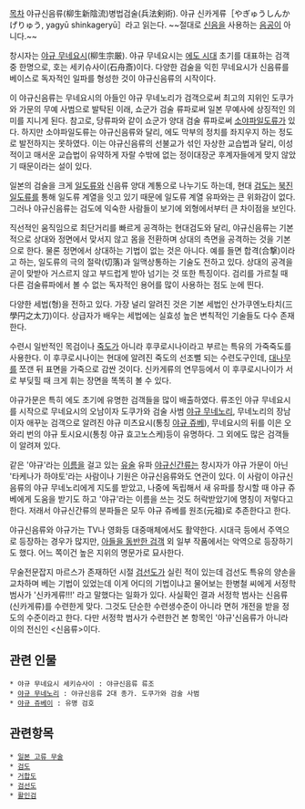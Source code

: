 [[목차]]
야규신음류(柳生新陰流)병법검술(兵法剣術). 야규 신카게류［やぎゅうしんかげりゅう, yagyū shinkageryū］라고 읽는다. ~~절대로 [[신음]]을 사용하는 [[음공]]이 아니다.~~

창시자는 [[야규 무네요시]](柳生宗厳). 야규 무네요시는 [[에도 시대]] 초기를 대표하는 검객 중 한명으로, 호는 세키슈사이(石舟斎)이다. 다양한 검술을 익힌 무네요시가 신음류를 베이스로 독자적인 일파를 형성한 것이 야규신음류의 시작이다.

이 야규신음류는 무네요시의 아들인 야규 무네노리가 검객으로써 최고의 지위인 도쿠가와 가문의 무예 사범으로 발탁된 이래, 쇼군가 검술 류파로써 일본 무예사에 상징적인 의미를 지니게 된다. 참고로, 당류파와 같이 쇼군가 양대 검술 류파로써 [[소야파일도류]]가 있다. 하지만 소야파일도류는 야규신음류와 달리, 에도 막부의 정치를 좌지우지 하는 정도로 발전하지는 못하였다. 이는 야규신음류의 선불교가 섞인 자상한 교습법과 달리, 이성적이고 매서운 교습법이 유약하게 자랄 수밖에 없는 정이대장군 후계자들에게 맞지 않았기 때문이라는 설이 있다. 

일본의 검술을 크게 [[일도류]]와 신음류 양대 계통으로 나누기도 하는데, 현대 [[검도]]는 [[북진일도류]]를 통해 일도류 계열을 잇고 있기 때문에 일도류 계열 유파와는 큰 위화감이 없다. 그러나 야규신음류는 검도에 익숙한 사람들이 보기에 외형에서부터 큰 차이점을 보인다.

직선적인 움직임으로 최단거리를 빠르게 공격하는 현대검도와 달리, 야규신음류는 기본적으로 상대와 정면에서 맞서지 않고 몸을 전환하며 상대의 측면을 공격하는 것을 기본으로 한다. 물론 정면에서 상대하는 기법이 없는 것은 아니다. 예를 들면 합격(合撃)이라고 하는, 일도류의 극의 절락(切落)과 일맥상통하는 기술도 전하고 있다. 상대의 공격을 곧이 맞받아 거스르지 않고 부드럽게 받아 넘기는 것 또한 특징이다. 검리를 가르칠 때 다른 검술류파에서 볼 수 없는 독자적인 용어를 많이 사용하는 점도 눈에 띈다.

다양한 세법(형)을 전하고 있다. 가장 널리 알려진 것은 기본 세법인 산가쿠엔노타치(三學円之太刀)이다. 상급자가 배우는 세법에는 실효성 높은 변칙적인 기술들도 다수 존재한다.

수련시 일반적인 목검이나 [[죽도]]가 아니라 후쿠로시나이라고 부르는 특유의 가죽죽도를 사용한다. 이 후쿠로시나이는 현대에 알려진 죽도의 선조뻘 되는 수련도구인데, [[대나무]]를 쪼갠 뒤 표면을 가죽으로 감싼 것이다. 신카게류의 연무등에서 이 후쿠로시나이가 서로 부딪힐 때 크게 휘는 장면을 똑똑히 볼 수 있다.

야규가문은 특히 에도 초기에 유명한 검객들을 많이 배출하였다. 류조인 야규 무네요시를 시작으로 무네요시의 오남이자 도쿠가와 검술 사범 [[야규 무네노리]], 무네노리의 장남이자 애꾸눈 검객으로 알려진 야규 미츠요시(통칭 [[야규 쥬베]]), 무네요시의 뒤를 이은 오와리 번의 야규 토시요시(통칭 야규 효고노스케)등이 유명하다. 그 외에도 많은 검객들이 알려져 있다.

같은 '야규'라는 [[이름]]을 걸고 있는 [[유술]] 유파 [[야규신간류]]는 창시자가 야규 가문이 아닌 '타케나가 하야토'라는 사람이나 기원은 야규신음류와도 연관이 있다. 이 사람이 야규신음류의 야규 무네노리에게 지도를 받았고, 나중에 독립해서 새 유파를 창시할 때 야규 쥬베에게 도움을 받기도 하고 '야규'라는 이름을 쓰는 것도 허락받았기에 명칭이 저렇다고 한다. 저래서 야규신간류의 분파들은 모두 야규 쥬베를 원조(元祖)로 추존한다고 한다.

야규신음류와 야규가는 TV나 영화등 대중매체에서도 활약한다. 시대극 등에서 주역으로 등장하는 경우가 많지만, [[아들을 동반한 검객]] 외 일부 작품에서는 악역으로 등장하기도 했다. 어느 쪽이건 높은 지위의 명문가로 묘사한다.

무술전문잡지 마르스가 존재하던 시절 [[검선도]]가 실린 적이 있는데 검선도 특유의 양손을 교차하며 베는 기법이 있었는데 이게 어디의 기법이냐고 물어보는 한병철 씨에게 서정학 범사가 '신카게류!!!' 라고 말했다는 일화가 있다. 사실확인 결과 서정학 범사는 신음류(신카게류)를 수련한게 맞다. 그것도 단순한 수련생수준이 아니라 면허 개전을 받을 정도의 수준이라고 한다. 다만 서정학 범사가 수련한건 본 항목인 '야규'신음류가 아니라 이의 전신인 <신음류>이다.

== 관련 인물 ==
 * 야규 무네요시 세키슈사이 : 야규신음류 류조
 * [[야규 무네노리]] : 야규신음류 2대 종가. 도쿠가와 검술 사범
 * [[야규 쥬베이]] : 유명 검호

== 관련항목 ==
 * [[일본 고류 무술]]
 * [[검도]]
 * [[거합도]]
 * [[검선도]]
 * [[활인검]]
